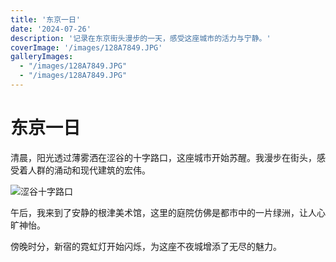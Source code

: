 ```yaml
---
title: '东京一日'
date: '2024-07-26'
description: '记录在东京街头漫步的一天，感受这座城市的活力与宁静。'
coverImage: '/images/128A7849.JPG'
galleryImages:
  - "/images/128A7849.JPG"
  - "/images/128A7849.JPG"
---
```


# 东京一日

清晨，阳光透过薄雾洒在涩谷的十字路口，这座城市开始苏醒。我漫步在街头，感受着人群的涌动和现代建筑的宏伟。

![涩谷十字路口](/images/128A7849.JPG)

午后，我来到了安静的根津美术馆，这里的庭院仿佛是都市中的一片绿洲，让人心旷神怡。

傍晚时分，新宿的霓虹灯开始闪烁，为这座不夜城增添了无尽的魅力。